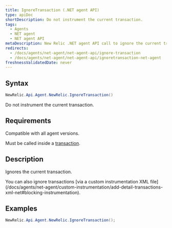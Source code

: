 ```yaml
---
title: IgnoreTransaction (.NET agent API)
type: apiDoc
shortDescription: Do not instrument the current transaction.
tags:
  - Agents
  - NET agent
  - NET agent API
metaDescription: New Relic .NET agent API call to ignore the current transaction entirely.
redirects:
  - /docs/agents/net-agent/net-agent-api/ignore-transaction
  - /docs/agents/net-agent/net-agent-api/ignoretransaction-net-agent
freshnessValidatedDate: never
---
```


## Syntax

```cs
NewRelic.Api.Agent.NewRelic.IgnoreTransaction()
```

Do not instrument the current transaction.

## Requirements

Compatible with all agent versions.

Must be called inside a [transaction](/docs/accounts-partnerships/education/getting-started-new-relic/glossary#transaction).

## Description

Ignores the current transaction.

<Callout variant="tip">
  You can also ignore transactions [via a custom instrumentation XML file](/docs/agents/net-agent/custom-instrumentation/add-detail-transactions-xml-net#blocking-instrumentation).
</Callout>

## Examples

```cs
NewRelic.Api.Agent.NewRelic.IgnoreTransaction();
```

